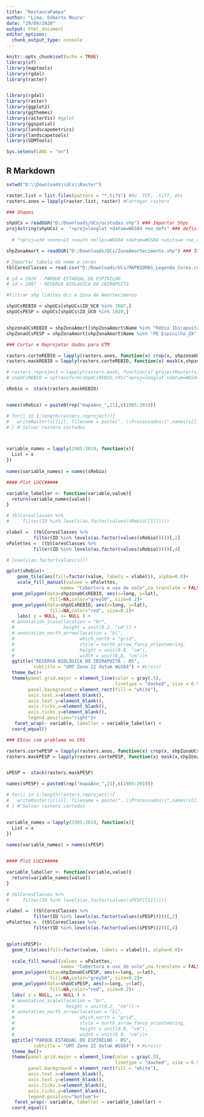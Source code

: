 ---
title: "RestauraPampa"
author: "Lima, Edberto Moura"
date: "29/09/2020"
output: html_document
editor_options: 
  chunk_output_type: console
---

```{r setup, include=FALSE}
knitr::opts_chunk$set(echo = TRUE)
library(sf)
library(maptools)
library(rgdal)
library(raster)


library(rgdal)
library(raster)
library(ggplot2)
library(ggthemes)
library(rasterVis) #gplot
library(ggspatial)
library(landscapemetrics)
library(landscapetools)
library(SDMTools)

Sys.setenv(LANG = "en")

```

## R Markdown


```{r ShapesRaster}

setwd("D:\\Downloads\\UCs\\Raster")

raster.list = list.files(pattern = "*.tif$") #Ou .TIF, .tiff, etc
rasters.anos = lapply(raster.list, raster) #Carregar rasters

### Shapes

shpUCs = readOGR("D:/Downloads/UCs/ucstodas.shp") ### Importar Shps
proj4string(shpUCs) =  "+proj=longlat +datum=WGS84 +no_defs" ### definir sistema de projeção
  
  # "+proj=utm +zone=22 +south +ellps=WGS84 +datum=WGS84 +units=m +no_defs"

shpZonaAmort = readOGR("D:/Downloads/UCs/ZonaAmortecimento.shp") ### Importar Shps

# Importar tabela de nome e cores
tblCoresClasses = read.csv("D:/Downloads/UCs/MAPBIOMAS_Legenda_Cores.csv", sep = ";",  fileEncoding="UTF-8-BOM")

# id = 1020 - PARQUE ESTADUAL DO ESPINILHO	
# id = 2007 - RESERVA BIOLóGICA DO IBIRAPUITã	

#Filtrar shp limites Ucs e Zona de Amortecimento

shpUCsREBIO = shpUCs[shpUCs$ID_UC0 %in% 2007,]
shpUCsPESP = shpUCs[shpUCs$ID_UC0 %in% 1020,]


shpzonaUCsREBIO = shpZonaAmort[shpZonaAmort$Name %in% "Rebio Ibirapuita_ZA",]
shpZonaUCsPESP = shpZonaAmort[shpZonaAmort$Name %in% "PE Espinilho_ZA",]


```


```{r REBIO}

### Cortar e Reprojetar dados para UTM 

rasters.corteREBIO = lapply(rasters.anos, function(x) crop(x, shpzonaUCsREBIO)) #Cortar rasters
rasters.maskREBIO = lapply(rasters.corteREBIO, function(x) mask(x,shpzonaUCsREBIO)) 

# rasters.reproject = lapply(rasters.mask, function(x) projectRaster(x,res=30, crs="+proj=utm +zone=22 +south +ellps=WGS84 +datum=WGS84 +units=m +no_defs", method = "ngb")) 
# shpUCsREBIO = spTransform(shpUCsREBIO,CRS("+proj=longlat +datum=WGS84 +no_defs +ellps=WGS84 +towgs84=0,0,0 "))

sRebio =  stack(rasters.maskREBIO)


names(sRebio) = paste0(rep("mapaAno_",21),c(1985:2019))

# for(i in 1:length(rasters.reproject)){
#   writeRaster(s[[i]], filename = paste("..\\Processados\\",names(s[[i]]),".tif", sep=""))
# } # Salvar rasters cortadas



variable_names = lapply(1985:2019, function(x){
  List = x
})
       
names(variable_names) = names(sRebio)

#### Plot LUCC#####

variable_labeller <- function(variable,value){
  return(variable_names[value])
}

# tblCoresClasses %>% 
#     filter(ID %in% levels(as.factor(values(sRebio[[1]]))))

vlabel =  (tblCoresClasses %>% 
          filter(ID %in% levels(as.factor(values(sRebio)))))[,2]
vPalettes =  (tblCoresClasses %>% 
          filter(ID %in% levels(as.factor(values(sRebio)))))[,4]

# levels(as.factor(values(s)))

gplot(sRebio)+
    geom_tile(aes(fill=factor(value, labels = vlabel)), alpha=0.8)+
    scale_fill_manual(values = vPalettes,
                    name= "Cobertura e uso do solo",na.translate = FALSE)+
  geom_polygon(data=shpzonaUCsREBIO, aes(x=long, y=lat),
                fill=NA,color="grey50", size=0.2)+
  geom_polygon(data=shpUCsREBIO, aes(x=long, y=lat),
                fill=NA,color="red", size=0.2)+
    labs( y = NULL, x= NULL ) +
  # annotation_scale(location = "br", 
  #                  height = unit(0.2, "cm")) +
  # annotation_north_arrow(location = "bl",
  #                        which_north = "grid",
  #                        style = north_arrow_fancy_orienteering, 
  #                        height = unit(0.8, "cm"),
  #                        width = unit(0.8, "cm"))+
  ggtitle("RESERVA BIOLÓGICA DO IBIRAPUITÃ - RS", 
          subtitle = "UMT Zone 22 datum WGS84") + #crs(s)
  theme_bw()+
  theme(panel.grid.major = element_line(color = gray(.5),
                                        linetype = "dashed", size = 0.5),
        panel.background = element_rect(fill = "white"),
        axis.text.x=element_blank(),
        axis.text.y=element_blank(), 
        axis.ticks.x=element_blank(),
        axis.ticks.y=element_blank(),
        legend.position="right")+
   facet_wrap(~ variable, labeller = variable_labeller) +
  coord_equal()


```

```{r PESP}

### EStou com problema no CRS

rasters.cortePESP = lapply(rasters.anos, function(x) crop(x, shpZonaUCsPESP)) #Cortar rasters
rasters.maskPESP = lapply(rasters.cortePESP, function(x) mask(x,shpZonaUCsPESP)) 


sPESP =  stack(rasters.maskPESP)

names(sPESP) = paste0(rep("mapaAno_",21),c(1985:2019))

# for(i in 1:length(rasters.reproject)){
#   writeRaster(s[[i]], filename = paste("..\\Processados\\",names(s[[i]]),".tif", sep=""))
# } # Salvar rasters cortadas


variable_names = lapply(1985:2019, function(x){
  List = x
})
       
names(variable_names) = names(sPESP)


#### Plot LUCC#####

variable_labeller <- function(variable,value){
  return(variable_names[value])
}

# tblCoresClasses %>% 
#     filter(ID %in% levels(as.factor(values(sPESP[[1]]))))

vlabel =  (tblCoresClasses %>% 
          filter(ID %in% levels(as.factor(values(sPESP)))))[,2]
vPalettes =  (tblCoresClasses %>% 
          filter(ID %in% levels(as.factor(values(sPESP)))))[,4]


gplot(sPESP)+
  geom_tile(aes(fill=factor(value, labels = vlabel)), alpha=0.8)+
  
  scale_fill_manual(values = vPalettes,
                    name= "Cobertura e uso do solo",na.translate = FALSE)+
  geom_polygon(data=shpZonaUCsPESP, aes(x=long, y=lat),
                fill=NA,color="grey50", size=0.2)+
  geom_polygon(data=shpUCsPESP, aes(x=long, y=lat),
                fill=NA,color="red", size=0.2)+
  labs( y = NULL, x= NULL ) +
  # annotation_scale(location = "br", 
  #                   height = unit(0.2, "cm")) +
  # annotation_north_arrow(location = "bl",
  #                        which_north = "grid",
  #                        style = north_arrow_fancy_orienteering, 
  #                        height = unit(0.8, "cm"),
  #                        width = unit(0.8, "cm"))+
  ggtitle("PARQUE ESTADUAL DO ESPINILHO - RS", 
          subtitle = "UMT Zone 22 datum WGS84") + #crs(s)
  theme_bw()+
  theme(panel.grid.major = element_line(color = gray(.5),
                                        linetype = "dashed", size = 0.5),
        panel.background = element_rect(fill = "white"),
        axis.text.x=element_blank(),
        axis.text.y=element_blank(), 
        axis.ticks.x=element_blank(),
        axis.ticks.y=element_blank(),
        legend.position="bottom")+
   facet_wrap(~ variable, labeller = variable_labeller) +
  coord_equal()

```


